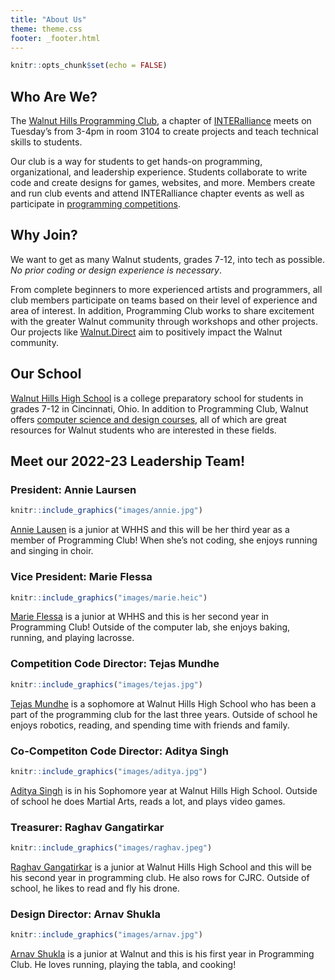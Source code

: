 ```yaml
---
title: "About Us"
theme: theme.css
footer: _footer.html
---
```


```r
knitr::opts_chunk$set(echo = FALSE)
```

## Who Are We?
The [Walnut Hills Programming Club](https://github.com/WalnutProgramming), a chapter of [INTERalliance](https://www.interalliance.org/) meets on Tuesday's from 3-4pm in room 3104 to create projects and teach technical skills to students.

  Our club is a way for students to get hands-on programming, organizational, and leadership experience. Students collaborate to write code and create designs for games, websites, and more. Members create and run club events and attend INTERalliance chapter events as well as participate in [programming competitions](events.html).

## Why Join?
We want to get as many Walnut students, grades 7-12, into tech as possible. *No prior coding or design experience is necessary*.

  From complete beginners to more experienced artists and programmers, all club members participate on teams based on their level of experience and area of interest. In addition, Programming Club works to share excitement with the greater Walnut community through workshops and other projects. Our projects like [Walnut.Direct](walnut.direct) aim to positively impact the Walnut community.

## Our School
[Walnut Hills High School](https://walnuthillseagles.com/) is a college preparatory school for students in grades 7-12 in Cincinnati, Ohio. In addition to Programming Club, Walnut offers [computer science and design courses](http://www.walnuthillseagles.com/pdfs/2022-2023_Course_Guide.pdf), all of which are great resources for Walnut students who are interested in these fields. 

## Meet our 2022-23 Leadership Team!

### President: Annie Laursen
```r
knitr::include_graphics("images/annie.jpg")
```
[Annie Lausen](mailto:alaursen@cincinnatips.org) is a junior at WHHS and this will be her third year as a member of Programming Club! When she's not coding, she enjoys running and singing in choir.

### Vice President: Marie Flessa
```r
knitr::include_graphics("images/marie.heic")
```
[Marie Flessa]() is a junior at WHHS and this is her second year in Programming Club! Outside of the computer lab, she enjoys baking, running, and playing lacrosse.

### Competition Code Director: Tejas Mundhe
```r
knitr::include_graphics("images/tejas.jpg")
```
[Tejas Mundhe](https://github.com/TejasMundhe) is a sophomore at Walnut Hills High School who has been a part of the programming club for the last three years. Outside of school he enjoys robotics, reading, and spending time with friends and family.

### Co-Competiton Code Director: Aditya Singh
```r
knitr::include_graphics("images/aditya.jpg")
```
[Aditya Singh]() is in his Sophomore year at Walnut Hills High School. Outside of school he does Martial Arts, reads a lot, and plays video games.

### Treasurer: Raghav Gangatirkar
```r
knitr::include_graphics("images/raghav.jpeg")
```
[Raghav Gangatirkar](mailto:raghav.gangatirkar@gmail.com) is a junior at Walnut Hills High School and this will be his second year in programming club. He also rows for CJRC. Outside of school, he likes to read and fly his drone.

### Design Director: Arnav Shukla
```r
knitr::include_graphics("images/arnav.jpg")
```
[Arnav Shukla]() is a junior at Walnut and this is his first year in Programming Club. He loves running, playing the tabla, and cooking!
